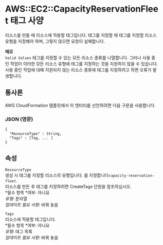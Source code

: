 # AWS::EC2::CapacityReservationFleet 태그 사양

리소스를 만들 때 리소스에 적용할 태그입니다. 태그를 지정할 때 태그를 지정할 리소스 유형을 지정해야 하며, 그렇지 않으면 요청이 실패합니다.

**메모**  
 `Valid Values` 태그를 지정할 수 있는 모든 리소스 종류를 나열합니다. 그러나 사용 중인 작업이 이러한 모든 리소스 유형에 태그를 지정하는 것을 지원하지 않을 수 있습니다. 사용 중인 작업에 대해 지원되지 않는 리소스 종류에 태그를 지정하려고 하면 오류가 발생합니다.

## 통사론

AWS CloudFormation 템플릿에서 이 엔터티를 선언하려면 다음 구문을 사용합니다.

### JSON (영문)

```
{
  "ResourceType" : String,
  "Tags" : [Tag, ... ]
}
```

## 속성

`ResourceType`  
생성 시 태그를 지정할 리소스의 유형입니다. 를 지정합니다`capacity-reservation-fleet`.  
리소스를 만든 후 태그를 지정하려면 CreateTags 단원을 참조하십시오.  
*필수 항목 *여부: 아니요  
_유형_: 문자열  
_업데이트 필요 사항_: 바꿔 놓음

`Tags`  
리소스에 적용할 태그입니다.  
*필수 항목 *여부: 아니요  
_유형_: 태그 목록  
_업데이트 필요 사항_: 바꿔 놓음
